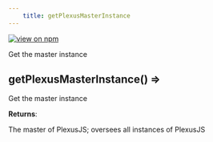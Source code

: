 ```yaml
--- 
	title: getPlexusMasterInstance 
--- 
```


[![view on npm](http://img.shields.io/npm/v/@plexusjs/core.svg)](https://www.npmjs.org/package/@plexusjs/core)

Get the master instance

<a name="getPlexusMasterInstance"></a>

## getPlexusMasterInstance() ⇒
<p>Get the master instance</p>

**Returns**: <p>The master of PlexusJS; oversees all instances of PlexusJS</p>  
